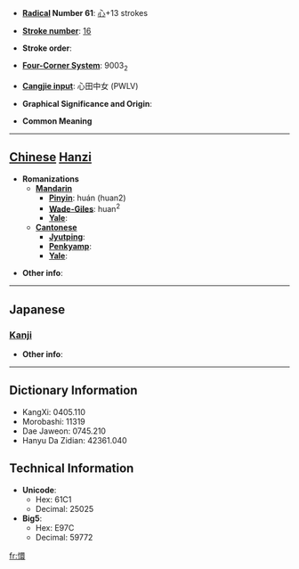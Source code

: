 * '''[[Wiktionary:Chinese radical index| Radical]] Number 61''': [[Wiktionary:Chinese radical index 心|心]]+13 strokes

* '''[[Wiktionary:Chinese total strokes index|Stroke number]]''': [[Wiktionary:Chinese total strokes index 16|16]]

* '''Stroke order''': 

* '''[[Wiktionary:Chinese four corner index|Four-Corner System]]''': 9003<sub>2</sub>

* '''[[Wiktionary:Chinese Cangjie index|Cangjie input]]''': 心田中女 (PWLV)

* '''Graphical Significance and Origin''': 

* '''Common Meaning'''

----

== [[Chinese]] [[Hanzi]] ==

* '''Romanizations'''
** '''[[Mandarin]]'''
*** '''[[Pinyin]]''': huán (huan2)
*** '''[[Wade-Giles]]''': huan<sup>2</sup>
*** '''[[Yale]]''': 
** '''[[Cantonese]]'''
*** '''[[Jyutping]]''':
*** '''[[Penkyamp]]''': 
*** '''[[Yale]]''': 

* '''Other info''': 

----

==Japanese==
===[[Kanji]]===
{{kanji|on readings=[[けん]] (ken), [[かん]] (kan), [[げん]] (gen)|kun readings=[[はげしい]] (hageshii)}}

* '''Other info''':  

----

== Dictionary Information ==

* KangXi: 0405.110
* Morobashi: 11319
* Dae Jaweon: 0745.210
* Hanyu Da Zidian: 42361.040

== Technical Information ==

* '''Unicode''':
** Hex: 61C1
** Decimal: 25025
* '''Big5''':
** Hex: E97C
** Decimal: 59772

[[fr:懁]]